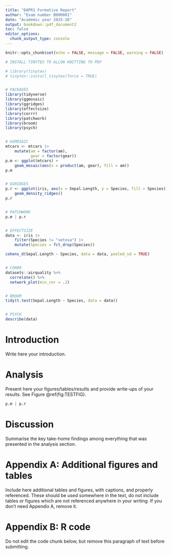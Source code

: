 ```yaml
---
title: "DAPR1 Formative Report"
author: "Exam number B000001"
date: "Academic year 2025-26"
output: bookdown::pdf_document2
toc: false
editor_options: 
  chunk_output_type: console
---
```



```r
knitr::opts_chunk$set(echo = FALSE, message = FALSE, warning = FALSE)
```


```r
# INSTALL TINYTEX TO ALLOW KNITTING TO PDF

# library(tinytex)
# tinytex::install_tinytex(force = TRUE)


# PACKAGES
library(tidyverse)
library(ggmosaic)
library(ggridges)
library(effectsize)
library(corrr)
library(patchwork)
library(broom)
library(psych)


# GGMOSAIC
mtcars <- mtcars |>
    mutate(am = factor(am),
           gear = factor(gear))
p.m <- ggplot(mtcars) +
    geom_mosaic(aes(x = product(am, gear), fill = am))
p.m


# GGRIDGES
p.r <- ggplot(iris, aes(x = Sepal.Length, y = Species, fill = Species)) +
    geom_density_ridges()
p.r


# PATCHWORK
p.m | p.r


# EFFECTSIZE
data <- iris |>
    filter(Species != "setosa") |>
    mutate(Species = fct_drop(Species))

cohens_d(Sepal.Length ~ Species, data = data, pooled_sd = TRUE)


# CORRR
datasets::airquality %>% 
  correlate() %>% 
  network_plot(min_cor = .2)


# BROOM
tidy(t.test(Sepal.Length ~ Species, data = data))


# PSYCH
describe(data)


```


# Introduction

Write here your introduction.


# Analysis

Present here your figures/tables/results and provide write-ups of your results. See Figure \@ref(fig:TESTFIG).

```r
p.m | p.r
```


# Discussion

Summarise the key take-home findings among everything that was presented in the analysis section.


# Appendix A: Additional figures and tables

Include here additional tables and figures, with captions, and properly referenced. These should be used somewhere in the text, do not include tables or figures which are not referenced anywhere in your writing. If you don't need Appendix A, remove it.


# Appendix B: R code

Do not edit the code chunk below, but remove this paragraph of text before submitting.

```r

```
